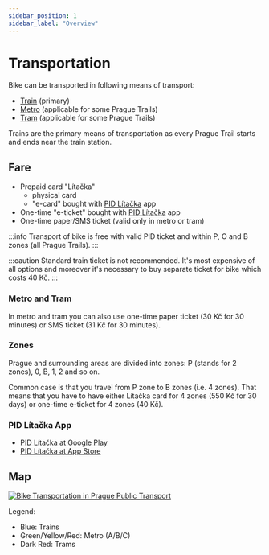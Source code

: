 ```yaml
---
sidebar_position: 1
sidebar_label: "Overview"
---
```


# Transportation

Bike can be transported in following means of transport:
- [Train](transportation/train) (primary)
- [Metro](transportation/metro) (applicable for some Prague Trails)
- [Tram](transportation/tram) (applicable for some Prague Trails)

Trains are the primary means of transportation as every Prague Trail starts and ends near the train station.

## Fare

- Prepaid card "Lítačka"
  - physical card
  - "e-card" bought with [PID Lítačka](#pid-lítačka-app) app
- One-time "e-ticket" bought with [PID Lítačka](#pid-lítačka-app) app
- One-time paper/SMS ticket (valid only in metro or tram)

:::info
Transport of bike is free with valid PID ticket and within P, O and B zones (all Prague Trails).
:::

:::caution
Standard train ticket is not recommended.
It's most expensive of all options and moreover it's necessary to buy separate ticket for bike which costs 40 Kč.
:::

### Metro and Tram

In metro and tram you can also use one-time paper ticket (30 Kč for 30 minutes) or SMS ticket (31 Kč for 30 minutes).

### Zones

Prague and surrounding areas are divided into zones: P (stands for 2 zones), 0, B, 1, 2 and so on.

Common case is that you travel from P zone to B zones (i.e. 4 zones).
That means that you have to have either Lítačka card for 4 zones (550 Kč for 30 days) or one-time e-ticket for 4 zones (40 Kč).

### PID Lítačka App

- [PID Lítačka at Google Play](https://play.google.com/store/apps/details?id=cz.dpp.praguepublictransport)
- [PID Lítačka at App Store](https://apps.apple.com/cz/app/pid-l%C3%ADta%C4%8Dka/id983071129)

## Map

[![Bike Transportation in Prague Public Transport][pid]][pid-link]

[pid-link]: https://pid.cz/wp-content/uploads/mapy/ostatni/a5_cyklo_doprava.png
[pid]: /img/pid-metro-and-trams.png
(Bike Transportation in Prague Public Transport)

Legend:
- Blue: Trains
- Green/Yellow/Red: Metro (A/B/C)
- Dark Red: Trams